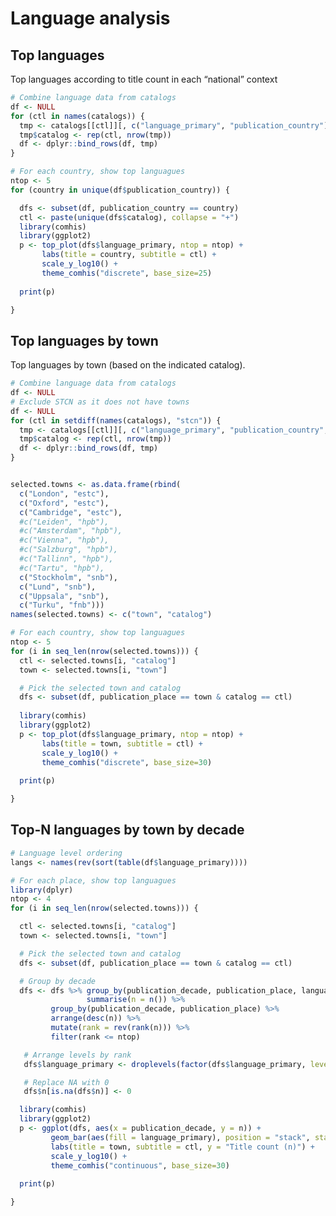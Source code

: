 # Language analysis


## Top languages

Top languages according to title count in each “national” context 


```r
# Combine language data from catalogs
df <- NULL
for (ctl in names(catalogs)) {
  tmp <- catalogs[[ctl]][, c("language_primary", "publication_country")]
  tmp$catalog <- rep(ctl, nrow(tmp))
  df <- dplyr::bind_rows(df, tmp)
}

# For each country, show top languagues
ntop <- 5
for (country in unique(df$publication_country)) {

  dfs <- subset(df, publication_country == country)
  ctl <- paste(unique(dfs$catalog), collapse = "+")
  library(comhis)
  library(ggplot2)  
  p <- top_plot(dfs$language_primary, ntop = ntop) +
       labs(title = country, subtitle = ctl) +       
       scale_y_log10() +
       theme_comhis("discrete", base_size=25)
       
  print(p)

}
```



## Top languages by town

Top languages by town (based on the indicated catalog).

```r
# Combine language data from catalogs
df <- NULL
# Exclude STCN as it does not have towns
df <- NULL
for (ctl in setdiff(names(catalogs), "stcn")) {
  tmp <- catalogs[[ctl]][, c("language_primary", "publication_country", "publication_place", "publication_decade")]
  tmp$catalog <- rep(ctl, nrow(tmp))
  df <- dplyr::bind_rows(df, tmp)
}


selected.towns <- as.data.frame(rbind(
  c("London", "estc"),
  c("Oxford", "estc"),
  c("Cambridge", "estc"),
  #c("Leiden", "hpb"),
  #c("Amsterdam", "hpb"),
  #c("Vienna", "hpb"),
  #c("Salzburg", "hpb"),
  #c("Tallinn", "hpb"),
  #c("Tartu", "hpb"),
  c("Stockholm", "snb"),
  c("Lund", "snb"),
  c("Uppsala", "snb"),
  c("Turku", "fnb")))
names(selected.towns) <- c("town", "catalog")

# For each country, show top languagues
ntop <- 5
for (i in seq_len(nrow(selected.towns))) {
  ctl <- selected.towns[i, "catalog"]
  town <- selected.towns[i, "town"]

  # Pick the selected town and catalog
  dfs <- subset(df, publication_place == town & catalog == ctl)
  
  library(comhis)
  library(ggplot2)  
  p <- top_plot(dfs$language_primary, ntop = ntop) +
       labs(title = town, subtitle = ctl) +
       scale_y_log10() +
       theme_comhis("discrete", base_size=30)
       
  print(p)

}
```



## Top-N languages by town by decade


```r

# Language level ordering
langs <- names(rev(sort(table(df$language_primary))))

# For each place, show top languagues
library(dplyr)
ntop <- 4
for (i in seq_len(nrow(selected.towns))) {

  ctl <- selected.towns[i, "catalog"]
  town <- selected.towns[i, "town"]

  # Pick the selected town and catalog
  dfs <- subset(df, publication_place == town & catalog == ctl)

  # Group by decade
  dfs <- dfs %>% group_by(publication_decade, publication_place, language_primary) %>%
                 summarise(n = n()) %>%
		 group_by(publication_decade, publication_place) %>%
		 arrange(desc(n)) %>%
		 mutate(rank = rev(rank(n))) %>%
		 filter(rank <= ntop)

   # Arrange levels by rank
   dfs$language_primary <- droplevels(factor(dfs$language_primary, levels = langs))

   # Replace NA with 0
   dfs$n[is.na(dfs$n)] <- 0

  library(comhis)
  library(ggplot2)
  p <- ggplot(dfs, aes(x = publication_decade, y = n)) +
         geom_bar(aes(fill = language_primary), position = "stack", stat = "identity") + 
         labs(title = town, subtitle = ctl, y = "Title count (n)") +
         scale_y_log10() +
         theme_comhis("continuous", base_size=30)
       
  print(p)

}
```
